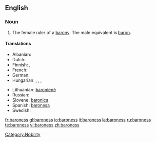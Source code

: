 ==English==

===Noun===
{{en-noun|es}}

# The female ruler of a [[barony]]. The male equivalent is [[baron]].

====Translations====
{{trans-top|female ruler of a barony}}
* Albanian: {{t+|sq|baroneshë|f|xs=Albanian}}
* Dutch: {{t+|nl|barones|f}}
* Finnish: {{t-|fi|vapaaherratar}}, {{t-|fi|paronitar}}
* French: {{t-|fr|baronne|f}}
* German: {{t-|de|Baroness|f}}
* Hungarian: {{t|hu|bárónő}}, {{t|hu|báróné}}, {{t|hu|baronesz}}, {{t|hu|bárókisasszony}}
{{trans-mid}}
* Lithuanian: [[baronienė]] {{f}}
* Russian: {{t+|ru|баронесса|sc=Cyrl}}
* Slovene: [[baronica]] {{f}}
* Spanish: [[baronesa]] {{f}}
* Swedish: {{t-|sv|baronessa|c}}
{{trans-bottom}}

[[Category:Nobility]]

[[fr:baroness]]
[[gl:baroness]]
[[io:baroness]]
[[it:baroness]]
[[la:baroness]]
[[ru:baroness]]
[[te:baroness]]
[[vi:baroness]]
[[zh:baroness]]